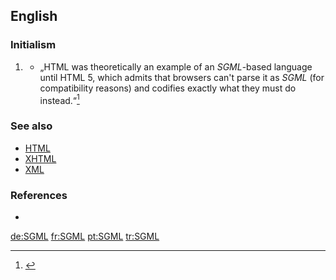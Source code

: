 ==English==

===Initialism===
{{en-initialism}}

# {{label|en|software}} {{initialism of|[[w:Standard Generalized Markup Language|Standard Generalized Markup Language]]|lang=en}}
#*„HTML was theoretically an example of an ''SGML''-based language until HTML 5, which admits that browsers can't parse it as ''SGML'' (for compatibility reasons) and codifies exactly what they must do instead.“<ref>{{cite web
 | url         = http://en.wikipedia.org/
 | title       = Standard Generalized Markup Language
 | language    = English
 | format      = HTML
 | publisher   = Wikipedia
 | date        = 2014-11-10
 | archiveurl  = http://en.wikipedia.org/wiki/Standard_Generalized_Markup_Language
 | archivedate = 2014-11-10
 | accessdate  = 2014-11-12
}}</ref>

===See also===
* [[HTML]]
* [[XHTML]]
* [[XML]]

===References===
<references/>
* {{pedia}}

[[de:SGML]]
[[fr:SGML]]
[[pt:SGML]]
[[tr:SGML]]
